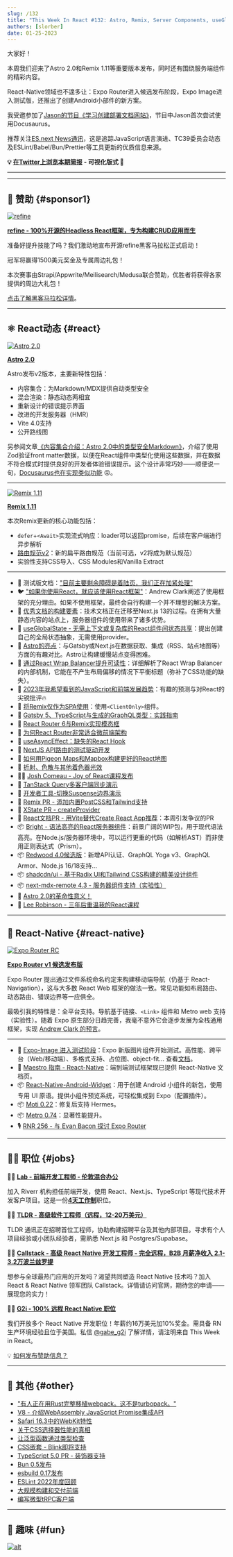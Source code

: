 ```yaml
---
slug: /132
title: "This Week In React #132: Astro, Remix, Server Components, useGlobalState, Next.js, Redwood, Expo Router, Expo Image, Android Widgets..."
authors: [slorber]
date: 01-25-2023
---
```


大家好！

本周我们迎来了Astro 2.0和Remix 1.11等重要版本发布，同时还有围绕服务端组件的精彩内容。

React-Native领域也不遑多让：Expo Router进入候选发布阶段，Expo Image进入测试版，还推出了创建Android小部件的新方案。

我受邀参加了[Jason的节目《学习创建部署文档网站》](https://www.learnwithjason.dev/create-and-deploy-a-documentation-website?utm_source=thisweekinreact)，节目中Jason首次尝试使用Docusaurus。

推荐关注[ES.next News通讯](https://esnextnews.com/?utm_source=thisweekinreact)，这是追踪JavaScript语言演进、TC39委员会动态及ESLint/Babel/Bun/Prettier等工具更新的优质信息来源。

<!-- truncate -->

**💡 [在Twitter上浏览本期简报](https://slo.im/thread) - 可视化版式 🎨**

---


<Support />

---

## 💸 赞助 {#sponsor1}

[![refine](/emails/issues/132/refine.png)](https://github.com/refinedev/refine)

[**refine - 100%开源的Headless React框架，专为构建CRUD应用而生**](https://github.com/refinedev/refine)

准备好提升技能了吗？我们激动地宣布开源refine黑客马拉松正式启动！

冠军将赢得1500美元奖金及专属周边礼包！

本次赛事由Strapi/Appwrite/Meilisearch/Medusa联合赞助，优胜者将获得各家提供的周边大礼包！

[点击了解黑客马拉松详情](https://refine.dev/blog/refine-hackathon/)。

---

## ⚛️ React动态 {#react}

[![Astro 2.0](/emails/issues/132/astro2.jpg)](https://astro.build/blog/astro-2/)

**[Astro 2.0](https://astro.build/blog/astro-2/)**

Astro发布v2版本，主要新特性包括：

- 内容集合：为Markdown/MDX提供自动类型安全
- 混合渲染：静态动态两相宜
- 重新设计的错误提示界面
- 改进的开发服务器（HMR）
- Vite 4.0支持
- 公开路线图

另参阅文章[《内容集合介绍：Astro 2.0中的类型安全Markdown》](https://astro.build/blog/introducing-content-collections/)，介绍了使用Zod验证front matter数据，以便在React组件中类型化使用这些数据，并在数据不符合模式时提供良好的开发者体验错误提示。这个设计非常巧妙——顺便说一句，[Docusaurus也在实现类似功能](https://github.com/facebook/docusaurus/issues/4591) 😜。

---

[![Remix 1.11](/emails/issues/132/remix0.11.jpg)](https://github.com/remix-run/remix/releases/tag/remix%401.11.0)

**[Remix 1.11](https://github.com/remix-run/remix/releases/tag/remix%401.11.0)**

本次Remix更新的核心功能包括：

- `defer`+`<Await>`实现流式响应：loader可以返回promise，后续在客户端进行异步解析
- [路由规范v2](https://remix.run/docs/en/v1/file-conventions/route-files-v2)：新的扁平路由规范（当前可选，v2将成为默认规范）
- 实验性支持CSS导入、CSS Modules和Vanilla Extract

---

- 📖 测试版文档：["目前主要剩余障碍是着陆页，我们正在加紧处理"](https://twitter.com/dan_abramov/status/1617543301477060608)
- 🐦 ["如果你使用React，就应该使用React框架"](https://twitter.com/acdlite/status/1617611126514266112)：Andrew Clark阐述了使用框架的充分理由。如果不使用框架，最终会自行构建一个并不理想的解决方案。
- 📜 [优秀文档的构建要素](https://www.mux.com/blog/the-building-blocks-of-great-docs)：技术文档正在迁移至Next.js 13的过程。在拥有大量静态内容的站点上，服务器组件的使用带来了诸多优势。
- 📜 [useGlobalState - 无需上下文或复杂库的React组件间状态共享](https://yoavik.com/snippets/use-global-state)：提出创建自己的全局状态抽象，无需使用provider。
- 📜 [Astro的亮点](https://www.macarthur.me/posts/what-i-like-about-astro)：与Gatsby或Next.js在数据获取、集成（RSS、站点地图等）方面的有趣对比。Astro让构建缓慢站点变得困难。
- 📜 [通过React Wrap Balancer提升可读性](https://vercel.com/blog/react-wrap-balancer)：详细解析了React Wrap Balancer的内部机制，它能在不产生布局偏移的情况下平衡标题（弥补了CSS功能的缺失）。
- 📜 [2023年我希望看到的JavaScript和前端发展趋势](https://paularmstrong.dev/blog/2023/01/20/javascript-and-frontend-things-to-see-in-2023/)：有趣的预测与对React的尖锐批评🔥
- 📜 [将Remix仅作为SPA使用](https://sergiodxa.com/articles/use-remix-as-a-spa-only)：使用`<ClientOnly>`组件。
- 📜 [Gatsby 5、TypeScript与生成的GraphQL类型：实践指南](https://www.gatsbyjs.com/blog/gatsby-5-typescript-and-generated-graphql-types-a-walkthrough/)
- 📜 [React Router 6与Remix实现模态框](https://dev.to/infoxicator/modals-with-react-router-6-and-remix-1e35)
- 📜 [为何React Router非常适合微前端架构](https://dev.to/infoxicator/why-react-router-is-excellent-for-micro-frontends-2a21)
- 📜 [useAsyncEffect：缺失的React Hook](https://marmelab.com/blog/2023/01/11/use-async-effect-react.html)
- 📜 [NextJS API路由的测试驱动开发](https://massimilianomirra.com/notes/test-driven-development-of-nextjs-api-routes)
- 📜 [如何用Pigeon Maps和Mapbox构建更好的React地图](https://evilmartians.com/chronicles/how-to-build-a-better-react-map-with-pigeon-maps-and-mapbox)
- 📜 [折射、色散与其他着色器光效](https://blog.maximeheckel.com/posts/refraction-dispersion-and-other-shader-light-effects/)
- 🧑‍🎓 [Josh Comeau - Joy of React课程发布](https://twitter.com/JoshWComeau/status/1617553220242661377)
- 🎨 [TanStack Query多客户端同步演示](https://twitter.com/aryan__deora/status/1616097346558754819)
- 🎨 [开发者工具-切换Suspense边界演示](https://twitter.com/delba_oliveira/status/1617205554547683328)
- 👀 [Remix PR - 添加内置PostCSS和Tailwind支持](https://github.com/remix-run/remix/pull/5229)
- 👀 [XState PR - createProvider](https://twitter.com/DavidKPiano/status/1617537783018422273)
- 👀 [React文档PR - 用Vite替代Create React App推荐](https://github.com/reactjs/reactjs.org/pull/5487)：本周引发争议的PR
- 📦 [Bright - 语法高亮的React服务器组件](https://github.com/code-hike/bright)：前景广阔的WIP包，用于现代语法高亮。在Node.js/服务器环境中，可以运行更重的代码（如解析AST）而非使用正则表达式（Prism）。
- 📦 [Redwood 4.0候选版](https://twitter.com/RedwoodJS/status/1616002999729389568)：新增API认证、GraphQL Yoga v3、GraphQL Armor、Node.js 16/18支持...
- 📦 [shadcdn/ui - 基于Radix UI和Tailwind CSS构建的精美设计组件](https://twitter.com/shadcn/status/1617916719242293248)
- 📦 [next-mdx-remote 4.3 - 服务器组件支持（实验性）](https://github.com/hashicorp/next-mdx-remote/releases/tag/v4.3.0)
- 🎥 [Astro 2.0的革命性意义！](https://www.youtube.com/watch?v=gi4c7fbeURc)
- 🎥 [Lee Robinson - 三年后重温我的React课程](https://www.youtube.com/watch?v=DQk0TWmgYXw)

<SubscribeFormEmbed />

---

## 📱 React-Native {#react-native}

[![Expo Router RC](/emails/issues/132/expo-router.jpg)](https://blog.expo.dev/announcing-the-expo-router-v1-release-candidate-c5680b88a18c)

**[Expo Router v1 候选发布版](https://blog.expo.dev/announcing-the-expo-router-v1-release-candidate-c5680b88a18c)**

Expo Router 提出通过文件系统命名约定来构建移动端导航（仍基于 React-Navigation），这与大多数 React Web 框架的做法一致。常见功能如布局路由、动态路由、错误边界等一应俱全。

最吸引我的特性是：全平台支持。导航基于链接、`<Link>` 组件和 Metro web 支持（实验性）。随着 Expo 原生部分日趋完善，我毫不意外它会逐步发展为全栈通用框架，实现 [Andrew Clark 的预言](https://twitter.com/acdlite/status/1489755769876754434)。

---

- 👀 [Expo-Image 进入测试阶段](https://twitter.com/JI/status/1616337848558551041)：Expo 新版图片组件开始测试。高性能、跨平台（Web/移动端）、多格式支持、占位图、object-fit... 查看[文档](https://docs.expo.dev/versions/unversioned/sdk/image/)。
- 📖 [Maestro 指南 - React-Native](https://maestro.mobile.dev/platform-support/react-native)：端到端测试框架现已提供 React-Native 文档页。
- 📦 [React-Native-Android-Widget](https://saleksovski.github.io/react-native-android-widget/)：用于创建 Android 小组件的新包，使用专用 UI 原语。提供小组件预览系统，可轻松集成到 Expo（配置插件）。
- 📦 [Moti 0.22](https://twitter.com/FernandoTheRojo/status/1616583066054545408)：修复后支持 Hermes。
- 📦 [Metro 0.74](https://github.com/facebook/metro/releases/tag/v0.74.0)：显著性能提升。
- 🎙️ [RNR 256 - 与 Evan Bacon 探讨 Expo Router](https://reactnativeradio.com/episodes/rnr-256-expo-router-with-evan-bacon)

---

## 🧑‍💻 职位 {#jobs}

🧑‍💼 [**Lab - 前端开发工程师 - 伦敦混合办公**](https://4dayweek.io/remote-job/frontend-developer-lab?utm_source=newsletter&utm_medium=newsletter&utm_campaign=weekinreact)

加入 Riverr 机构担任前端开发，使用 React、Next.js、TypeScript 等现代技术开发客户项目。这是一份[**4天工作制**](https://4dayweek.io/?utm_source=newsletter&utm_medium=newsletter&utm_campaign=weekinreact)职位。

🧑‍💼 [**TLDR - 高级软件工程师（远程，12-20万美元）**](https://tldr.tech/jobs/senior-software-engineer/23?utm_source=thisweekinreact)

TLDR 通讯正在招聘首位工程师，协助构建招聘平台及其他内部项目。寻求有个人项目经验或小团队经验者，需熟悉 Next.js 和 Postgres/Supabase。

🧑‍💼 [**Callstack - 高级 React Native 开发工程师 - 完全远程，B2B 月薪净收入 2.1-3.2万波兰兹罗提**](https://www.callstack.com/senior-react-native-developer)

想参与全球最热门应用的开发吗？渴望共同塑造 React Native 技术吗？加入 React & React Native 领军团队 Callstack。详情请访问官网，期待您的申请——展现您的实力！

🧑‍💼 [**G2i - 100% 远程 React Native 职位**](https://twitter.com/gabe_g2i/status/1563204813881425926?s=20&t=ArRLC77BpRwXXCdx8fnUqw)

我们开放多个 React Native 开发职位！年薪约16万美元加10%奖金。需具备 RN 生产环境经验且位于美国。私信 [@gabe_g2i](https://twitter.com/gabe_g2i) 了解详情，请注明来自 This Week in React。

💡 [如何发布赞助信息？](https://thisweekinreact.com/sponsor)

---

## 🔀 其他 {#other}

- ["有人正在用Rust完整移植webpack。这不是turbopack。"](https://twitter.com/ScriptedAlchemy/status/1617815340905553921)
- [V8 - 介绍WebAssembly JavaScript Promise集成API](https://v8.dev/blog/jspi)
- [Safari 16.3中的WebKit特性](https://webkit.org/blog/13691/webkit-features-in-safari-16-3/)
- [关于CSS选择器性能的真相](https://blogs.windows.com/msedgedev/2023/01/17/the-truth-about-css-selector-performance/)
- [让泛型函数通过类型检查](https://type-level-typescript.com/articles/making-generic-functions-pass-type-checking)
- [CSS嵌套 - Blink即将支持](https://twitter.com/sebastienlorber/status/1617882799100526595)
- [TypeScript 5.0 PR - 装饰器支持](https://twitter.com/robpalmer2/status/1616215250055090187)
- [Bun 0.5发布](https://bun.sh/blog/bun-v0.5.0)
- [esbuild 0.17发布](https://github.com/evanw/esbuild/releases/tag/v0.17.0)
- [ESLint 2022年度回顾](https://eslint.org/blog/2023/01/eslint-2022-year-review/)
- [大规模构建和交付前端](https://frontendmastery.com/posts/building-and-serving-frontends-at-scale/)
- [编写微型tRPC客户端](https://trpc.io/blog/tinyrpc-client)

---

## 🤭 趣味 {#fun}

[![alt](/emails/issues/132/meme.jpg)](https://twitter.com/fireship_dev/status/1617708616496345088)